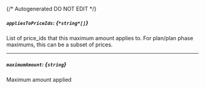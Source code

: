 {/* Autogenerated DO NOT EDIT  */}
##### `appliesToPriceIds`: *{`*string*[]`}*
List of price_ids that this maximum amount applies to. For plan/plan phase maximums, this can be a subset of prices.

---
##### `maximumAmount`: *{`string`}*
Maximum amount applied

